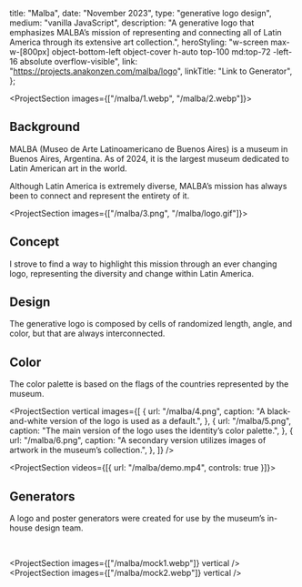

  title: "Malba",
  date: "November 2023",
  type: "generative logo design",
  medium: "vanilla JavaScript",
  description:
    "A generative logo that emphasizes MALBA’s mission of representing and connecting all of Latin America through its extensive art collection.",
  heroStyling:
    "w-screen max-w-[800px] object-bottom-left object-cover h-auto top-100 md:top-72 -left-16 absolute overflow-visible",
  link: "https://projects.anakonzen.com/malba/logo",
  linkTitle: "Link to Generator",
};

<ProjectSection images={["/malba/1.webp", "/malba/2.webp"]}>

## Background

MALBA (Museo de Arte Latinoamericano de Buenos Aires) is a museum in Buenos
Aires, Argentina. As of 2024, it is the largest museum dedicated to Latin
American art in the world.

Although Latin America is extremely diverse, MALBA’s mission has always been to
connect and represent the entirety of it.

</ProjectSection>

<ProjectSection images={["/malba/3.png", "/malba/logo.gif"]}>

## Concept

I strove to find a way to highlight this mission through an ever changing logo,
representing the diversity and change within Latin America.

## Design

The generative logo is composed by cells of randomized length, angle, and color,
but that are always interconnected.

## Color

The color palette is based on the flags of the countries represented by the
museum.

</ProjectSection>

<ProjectSection
  vertical
  images={[
    {
      url: "/malba/4.png",
      caption: "A black-and-white version of the logo is used as a default.",
    },
    {
      url: "/malba/5.png",
      caption:
        "The main version of the logo uses the identity’s color palette.",
    },
    {
      url: "/malba/6.png",
      caption:
        "A secondary version utilizes images of artwork in the museum’s collection.",
    },
  ]}
/>

<ProjectSection videos={[{ url: "/malba/demo.mp4", controls: true }]}>

## Generators

A logo and poster generators were created for use by the museum’s in-house
design team.

<SecButton
  label="logo generator"
  href="https://projects.anakonzen.com/malba/logo"
/>
<br />
<SecButton
  label="poster generator"
  href="https://projects.anakonzen.com/malba/poster"
/>

</ProjectSection>

<ProjectSection images={["/malba/mock1.webp"]} vertical />
<ProjectSection images={["/malba/mock2.webp"]} vertical />
